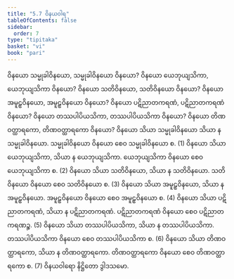 ```yaml
---
title: "5.7 ဝိနယဝါရ"
tableOfContents: false
sidebar:
  order: 7
type: "tipitaka"
basket: "vi"
book: "pari"
---
```



<DynamicBreadcrumb />

<Division number="302" book="pari" e="ch" v="5" p="190">

<Paragraph number="1288" book="pari">
ဝိနယော သမ္မုခါဝိနယော, သမ္မုခါဝိနယော ဝိနယော? ဝိနယော ယေဘုယျသိကာ, ယေဘုယျသိကာ ဝိနယော? ဝိနယော သတိဝိနယော, သတိဝိနယော ဝိနယော? ဝိနယော အမူဠှဝိနယော, အမူဠှဝိနယော ဝိနယော? ဝိနယော ပဋိညာတကရဏံ, ပဋိညာတကရဏံ ဝိနယော? ဝိနယော တဿပါပိယသိကာ, တဿပါပိယသိကာ ဝိနယော? ဝိနယော တိဏဝတ္ထာရကော, တိဏဝတ္ထာရကော ဝိနယော?
</Paragraph>

<Paragraph number="1289" book="pari">
ဝိနယော သိယာ သမ္မုခါဝိနယော သိယာ န သမ္မုခါဝိနယော. သမ္မုခါဝိနယော ဝိနယော စေဝ သမ္မုခါဝိနယော စ. (1)
</Paragraph>

<Paragraph number="1290" book="pari">
ဝိနယော သိယာ ယေဘုယျသိကာ, သိယာ န ယေဘုယျသိကာ. ယေဘုယျသိကာ ဝိနယော စေဝ ယေဘုယျသိကာ စ. (2)
</Paragraph>

<Paragraph number="1291" book="pari">
ဝိနယော သိယာ သတိဝိနယော, သိယာ န သတိဝိနယော. သတိဝိနယော ဝိနယော စေဝ သတိဝိနယော စ. (3)
</Paragraph>

<Paragraph number="1292" book="pari">
ဝိနယော သိယာ အမူဠှဝိနယော, သိယာ န အမူဠှဝိနယော. အမူဠှဝိနယော ဝိနယော စေဝ အမူဠှဝိနယော စ. (4)
</Paragraph>

<Paragraph number="1293" book="pari">
ဝိနယော သိယာ ပဋိညာတကရဏံ, သိယာ န ပဋိညာတကရဏံ. ပဋိညာတကရဏံ ဝိနယော စေဝ ပဋိညာတကရဏဉ္စ. (5)
</Paragraph>

<Paragraph number="1294" book="pari">
ဝိနယော သိယာ တဿပါပိယသိကာ, သိယာ န တဿပါပိယသိကာ. တဿပါပိယသိကာ ဝိနယော စေဝ တဿပါပိယသိကာ စ. (6)
</Paragraph>

<Paragraph number="1295" book="pari">
ဝိနယော သိယာ တိဏဝတ္ထာရကော, သိယာ န တိဏဝတ္ထာရကော. တိဏဝတ္ထာရကော ဝိနယော စေဝ တိဏဝတ္ထာရကော စ. (7)

</Paragraph>
</Division>

<Paragraph number="1296" type="center" book="pari">
ဝိနယဝါရော နိဋ္ဌိတော ဒွါဒသမော.
</Paragraph>